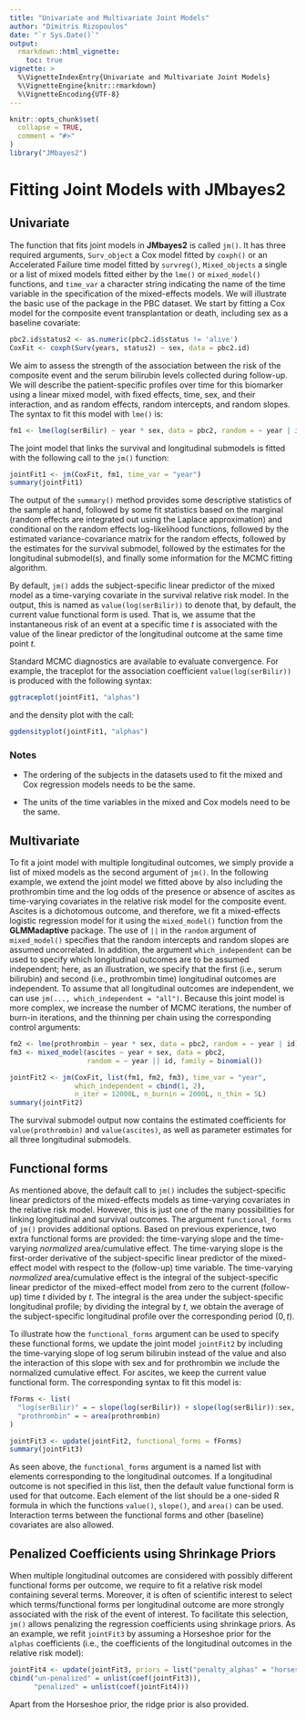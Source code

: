 ```yaml
---
title: "Univariate and Multivariate Joint Models"
author: "Dimitris Rizopoulos"
date: "`r Sys.Date()`"
output:
  rmarkdown::html_vignette:
    toc: true
vignette: >
  %\VignetteIndexEntry{Univariate and Multivariate Joint Models}
  %\VignetteEngine{knitr::rmarkdown}
  %\VignetteEncoding{UTF-8}
---
```


```r
knitr::opts_chunk$set(
  collapse = TRUE,
  comment = "#>"
)
library("JMbayes2")
```

# Fitting Joint Models with JMbayes2
## Univariate
The function that fits joint models in **JMbayes2** is called `jm()`. It has three required arguments, `Surv_object` a Cox model fitted by `coxph()` or an Accelerated Failure time model fitted by `survreg()`, `Mixed_objects` a single or a list of mixed models fitted either by the `lme()` or `mixed_model()` functions, and `time_var` a character string indicating the name of the time variable in the specification of the mixed-effects models. We will illustrate the basic use of the package in the PBC dataset. We start by fitting a Cox model for the composite event transplantation or death, including sex as a baseline covariate:
```r
pbc2.id$status2 <- as.numeric(pbc2.id$status != 'alive')
CoxFit <- coxph(Surv(years, status2) ~ sex, data = pbc2.id)
```

We aim to assess the strength of the association between the risk of the composite event and the serum bilirubin levels collected during follow-up. We will describe the patient-specific profiles over time for this biomarker using a linear mixed model, with fixed effects, time, sex, and their interaction, and as random effects, random intercepts, and random slopes. The syntax to fit this model with `lme()` is:
```r
fm1 <- lme(log(serBilir) ~ year * sex, data = pbc2, random = ~ year | id)
```

The joint model that links the survival and longitudinal submodels is fitted with the following call to the `jm()` function:
```r
jointFit1 <- jm(CoxFit, fm1, time_var = "year")
summary(jointFit1)
```

The output of the `summary()` method provides some descriptive statistics of the sample at hand, followed by some fit statistics based on the marginal (random effects are integrated out using the Laplace approximation) and conditional on the random effects log-likelihood functions, followed by the estimated variance-covariance matrix for the random effects, followed by the estimates for the survival submodel, followed by the estimates for the longitudinal submodel(s), and finally some information for the MCMC fitting algorithm.

By default, `jm()` adds the subject-specific linear predictor of the mixed model as a time-varying covariate in the survival relative risk model. In the output, this is named as `value(log(serBilir))` to denote that, by default, the current value functional form is used. That is, we assume that the instantaneous risk of an event at a specific time $t$ is associated with the value of the linear predictor of the longitudinal outcome at the same time point $t$.

Standard MCMC diagnostics are available to evaluate convergence. For example, the traceplot for the association coefficient `value(log(serBilir))` is produced with the following syntax:
```r
ggtraceplot(jointFit1, "alphas")
```

and the density plot with the call:
```r
ggdensityplot(jointFit1, "alphas")
```

### Notes

- The ordering of the subjects in the datasets used to fit the mixed and Cox regression models needs to be the same.

- The units of the time variables in the mixed and Cox models need to be the same.

## Multivariate
To fit a joint model with multiple longitudinal outcomes, we simply provide a list of mixed models as the second argument of `jm()`. In the following example, we extend the joint model we fitted above by also including the prothrombin time and the log odds of the presence or absence of ascites as time-varying covariates in the relative risk model for the composite event. Ascites is a dichotomous outcome, and therefore, we fit a mixed-effects logistic regression model for it using the `mixed_model()` function from the **GLMMadaptive** package. The use of `||` in the `random` argument of `mixed_model()` specifies that the random intercepts and random slopes are assumed uncorrelated. In addition, the argument `which_independent` can be used to specify which longitudinal outcomes are to be assumed independent; here, as an illustration, we specify that the first (i.e., serum bilirubin) and second (i.e., prothrombin time) longitudinal outcomes are independent. To assume that all longitudinal outcomes are independent, we can use `jm(..., which_independent = "all")`. Because this joint model is more complex, we increase the number of MCMC iterations, the number of burn-in iterations, and the thinning per chain using the corresponding control arguments: 
```r
fm2 <- lme(prothrombin ~ year * sex, data = pbc2, random = ~ year | id)
fm3 <- mixed_model(ascites ~ year + sex, data = pbc2,
                   random = ~ year || id, family = binomial())

jointFit2 <- jm(CoxFit, list(fm1, fm2, fm3), time_var = "year",
                which_independent = cbind(1, 2),
                n_iter = 12000L, n_burnin = 2000L, n_thin = 5L)
summary(jointFit2)
```

The survival submodel output now contains the estimated coefficients for `value(prothrombin)` and `value(ascites)`, as well as parameter estimates for all three longitudinal submodels.

## Functional forms
As mentioned above, the default call to `jm()` includes the subject-specific linear predictors of the mixed-effects models as time-varying covariates in the relative risk model. However, this is just one of the many possibilities for linking longitudinal and survival outcomes. The argument `functional_forms` of `jm()` provides additional options. Based on previous experience, two extra functional forms are provided: the time-varying slope and the time-varying *normalized* area/cumulative effect. The time-varying slope is the first-order derivative of the subject-specific linear predictor of the mixed-effect model with respect to the (follow-up) time variable. The time-varying *normalized* area/cumulative effect is the integral of the subject-specific linear predictor of the mixed-effect model from zero to the current (follow-up) time $t$ divided by $t$. The integral is the area under the subject-specific longitudinal profile; by dividing the integral by $t$, we obtain the average of the subject-specific longitudinal profile over the corresponding period $(0, t)$.

To illustrate how the `functional_forms` argument can be used to specify these functional forms, we update the joint model `jointFit2` by including the time-varying slope of log serum bilirubin instead of the value and also the interaction of this slope with sex and for prothrombin we include the normalized cumulative effect. For ascites, we keep the current value functional form. The corresponding syntax to fit this model is:
```r
fForms <- list(
  "log(serBilir)" = ~ slope(log(serBilir)) + slope(log(serBilir)):sex,
  "prothrombin" = ~ area(prothrombin)
)

jointFit3 <- update(jointFit2, functional_forms = fForms)
summary(jointFit3)
```

As seen above, the `functional_forms` argument is a named list with elements corresponding to the longitudinal outcomes. If a longitudinal outcome is not specified in this list, then the default value functional form is used for that outcome. Each element of the list should be a one-sided R formula in which the functions `value()`, `slope()`, and `area()` can be used. Interaction terms between the functional forms and other (baseline) covariates are also allowed.

## Penalized Coefficients using Shrinkage Priors
When multiple longitudinal outcomes are considered with possibly different functional forms per outcome, we require to fit a relative risk model containing several terms. Moreover, it is often of scientific interest to select which terms/functional forms per longitudinal outcome are more strongly associated with the risk of the event of interest. To facilitate this selection, `jm()` allows penalizing the regression coefficients using shrinkage priors. As an example, we refit `jointFit3` by assuming a Horseshoe prior for the `alphas` coefficients (i.e., the coefficients of the longitudinal outcomes in the relative risk model):
```r
jointFit4 <- update(jointFit3, priors = list("penalty_alphas" = "horseshoe"))
cbind("un-penalized" = unlist(coef(jointFit3)), 
      "penalized" = unlist(coef(jointFit4)))
```

Apart from the Horseshoe prior, the ridge prior is also provided.
